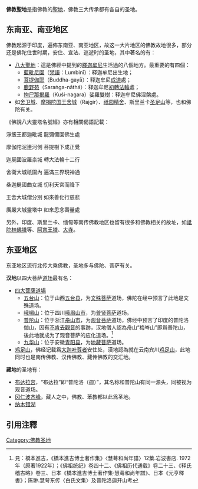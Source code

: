 {{佛教}}
'''佛教聖地'''是指佛教的[[聖地|聖地]]，佛教三大传承都有各自的圣地。

==东南亚、南亚地区==
佛教起源于印度，遍佈东南亚、南亚地区，故这一大片地区的佛教故地很多，部分还是佛陀住世时期，安住、宣法、巡遊时的圣地，其中著名的有：
*[[八大聖地|八大聖地]]：這是佛經中提到的[[釋迦牟尼|釋迦牟尼]]生活過的八個地方。最重要的有四個：
**[[藍毗尼園|藍毗尼園]]（[[梵語|梵語]]：Lumbinī）：释迦牟尼出生地；
**[[菩提伽耶|菩提伽耶]]（Buddha-gayā）：释迦牟尼[[成佛|成道]]處；
**[[鹿野苑|鹿野苑]]（Saraṅga-nāthá）：释迦牟尼[[初轉法輪|初轉法輪]]處；
**[[拘尸那揭羅|拘尸那揭羅]]（Kuśi-nagara）娑羅雙樹：释迦牟尼佛涅槃處。
*如[[舍卫城|舍卫城]]、[[摩揭陀国|摩揭陀国]][[王舍城|王舍城]]（Rajgir）、[[祗园精舍|祗园精舍]]、斯里兰卡[[圣足山|圣足山]]等，也和佛陀有关。

《佛說八大靈塔名號經》亦有相關偈語記載：

淨飯王都迦毗城 龍彌儞園佛生處

摩伽陀泥連河側 菩提樹下成正覺

迦屍國波羅柰城 轉大法輪十二行

舍衛大城祇園內 遍滿三界現神通

桑迦屍國曲女城 忉利天宮而降下

王舍大城僧分別 如來善化行慈悲

廣嚴大城靈塔中 如來思念壽量處

另外，印度、斯里兰卡、缅甸等南传佛教地区也留有很多和佛教相关的故址，如[[祗陀林佛塔|祗陀林佛塔]]等、[[阿育王塔|阿育王塔]]、[[大寺|大寺]]。

==东亚地区==
东亚地区流行北传大乘佛教，圣地多与佛陀、菩萨有关。

'''汉地'''以四大菩萨[[道场|道场]]最有名：
*[[四大菩薩道場|四大菩薩道場]]
**[[五台山|五台山]]：位于山西[[五台县|五台县]]，为[[文殊菩萨|文殊菩萨]]道场，佛陀在经中预言了此地是文殊道场。
**[[峨嵋山|峨嵋山]]：位于四川[[峨眉山市|峨眉山市]]，为[[普贤菩萨|普贤菩萨]]道场。
**[[普陀山|普陀山]]：位于浙江[[舟山市|舟山市]]，为[[观音菩萨|观音菩萨]]道场，佛经中预言了印度的普陀洛伽山，因有[[不肯去觀音|不肯去觀音]]的事跡，汉地僧人認為舟山“梅岑山”即爲普陀山，後此地就成为了观音菩萨的应化道场。<ref>見：橋本進吉，《橋本進吉博士著作集》〈慧蕚和尚年譜〉12葉.岩波書店. 1972年（原著1922年）；《佛祖统纪》卷四十二、《佛祖历代通载》卷二十三、《释氏稽古略》卷三、日本《橋本進吉博士著作集·慧蕚和尚年譜》、日本《元亨釋書》；陈翀.慧萼东传〈白氏文集〉及普陀洛迦开山考</ref>
**[[九华山|九华山]]：位于安徽[[青阳县|青阳县]]，为[[地藏菩萨|地藏菩萨]]道场。
*[[鸡足山|鸡足山]]，佛经记载爲[[大迦叶尊者|大迦叶尊者]]安住处，漢地認為就在云南宾川[[雞足山_(雲南)|鸡足山]]，此地同时也是南传佛教、汉传佛教、藏传佛教的交汇地。

'''藏地'''的圣地有：
*[[布达拉宫|布达拉宫]]，“布达拉”即“普陀洛（迦）”，其名称和普陀山有同一源头，同被视为观音道场。
*[[冈仁波齐峰|冈仁波齐峰]]，藏人之中，佛教、苯教都以此爲圣地。
*[[纳木错湖|纳木错湖]]

==引用注釋==
{{reflist}}
{{佛教主題}}
[[Category:佛教圣地|Category:佛教圣地]]